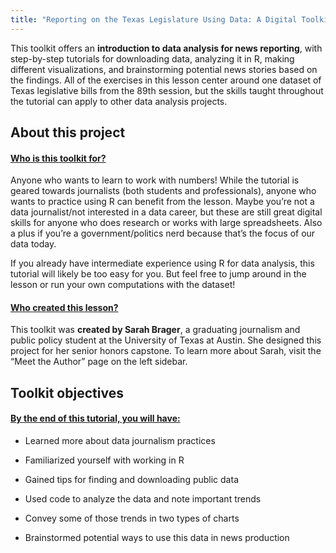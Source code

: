 ```yaml
---
title: "Reporting on the Texas Legislature Using Data: A Digital Toolkit for Journalists"
---
```


This toolkit offers an **introduction to data analysis for news reporting**, with step-by-step tutorials for downloading data, analyzing it in R, making different visualizations, and brainstorming potential news stories based on the findings. All of the exercises in this lesson center around one dataset of Texas legislative bills from the 89th session, but the skills taught throughout the tutorial can apply to other data analysis projects.

## About this project

#### [Who is this toolkit for?]{.underline} 

Anyone who wants to learn to work with numbers! While the tutorial is geared towards journalists (both students and professionals), anyone who wants to practice using R can benefit from the lesson. Maybe you're not a data journalist/not interested in a data career, but these are still great digital skills for anyone who does research or works with large spreadsheets. Also a plus if you're a government/politics nerd because that's the focus of our data today.

::: {.callout-note Title="Note"}
If you already have intermediate experience using R for data analysis, this tutorial will likely be too easy for you. But feel free to jump around in the lesson or run your own computations with the dataset!
:::

#### [Who created this lesson?]{.underline} 

This toolkit was **created by Sarah Brager**, a graduating journalism and public policy student at the University of Texas at Austin. She designed this project for her senior honors capstone. To learn more about Sarah, visit the "Meet the Author" page on the left sidebar.

## Toolkit objectives

#### [By the end of this tutorial, you will have:]{.underline}

-   Learned more about data journalism practices

-   Familiarized yourself with working in R

-   Gained tips for finding and downloading public data

-   Used code to analyze the data and note important trends

-   Convey some of those trends in two types of charts

-   Brainstormed potential ways to use this data in news production
